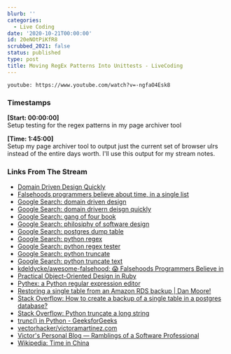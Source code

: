 ```yaml
---
blurb: ''
categories:
  - Live Coding
date: '2020-10-21T00:00:00'
id: 20eNOtPiKfR8
scrubbed_2021: false
status: published
type: post
title: Moving RegEx Patterns Into Unittests - LiveCoding
---
```


`youtube: https://www.youtube.com/watch?v=-ngfaO4Esk8`

### Timestamps

__[Start: 00:00:00]__ <br />
Setup testing for the regex patterns in my page archiver tool

__[Time: 1:45:00]__<br />
Setup my page archiver tool to output just the current set of browser ulrs instead of the entire days worth. I'll use this output for my stream notes. 

### Links From The Stream

- [Domain Driven Design Quickly](https://www.infoq.com/minibooks/domain-driven-design-quickly/)
- [Falsehoods programmers believe about time, in a single list](https://gist.github.com/timvisee/fcda9bbdff88d45cc9061606b4b923ca)
- [Google Search: domain driven design](https://www.google.com/search?client=safari&rls=en&q=domain+driven+design&ie=UTF-8&oe=UTF-8)
- [Google Search: domain drivern deisgn quickly](https://www.google.com/search?client=safari&rls=en&q=domain+drivern+deisgn+quickly&ie=UTF-8&oe=UTF-8)
- [Google Search: gang of four book](https://www.google.com/search?client=safari&rls=en&q=gang+of+four+book&ie=UTF-8&oe=UTF-8)
- [Google Search: philosiphy of software design](https://www.google.com/search?client=safari&rls=en&q=philosiphy+of+software+design&ie=UTF-8&oe=UTF-8)
- [Google Search: postgres dump table](https://www.google.com/search?client=safari&rls=en&q=postgres+dump+table&ie=UTF-8&oe=UTF-8)
- [Google Search: python regex](https://www.google.com/search?client=safari&rls=en&q=python+regex&ie=UTF-8&oe=UTF-8)
- [Google Search: python regex tester](https://www.google.com/search?newwindow=1&client=safari&rls=en&ei=WsuQX_z6EqrU5gK7royIAQ&q=python+regex+tester&oq=python+regex&gs_lcp=CgZwc3ktYWIQAxgAMgQIABBHMgQIABBHMgQIABBHMgQIABBHMgQIABBHMgQIABBHMgQIABBHMgQIABBHUABYAGDNhwFoAHABeACAAQCIAQCSAQCYAQCqAQdnd3Mtd2l6yAEIwAEB&sclient=psy-ab)
- [Google Search: python truncate](https://www.google.com/search?client=safari&rls=en&q=python+truncate&ie=UTF-8&oe=UTF-8)
- [Google Search: python truncate text](https://www.google.com/search?client=safari&rls=en&q=python+truncate+text&ie=UTF-8&oe=UTF-8)
- [kdeldycke/awesome-falsehood: 😱 Falsehoods Programmers Believe in](https://github.com/kdeldycke/awesome-falsehood)
- [Practical Object-Oriented Design in Ruby](https://www.poodr.com/)
- [Pythex: a Python regular expression editor](https://pythex.org/)
- [Restoring a single table from an Amazon RDS backup | Dan Moore!](http://www.mooreds.com/wordpress/archives/2295)
- [Stack Overflow: How to create a backup of a single table in a postgres database?](https://stackoverflow.com/questions/3682866/how-to-create-a-backup-of-a-single-table-in-a-postgres-database)
- [Stack Overflow: Python truncate a long string](https://stackoverflow.com/questions/2872512/python-truncate-a-long-string)
- [trunc() in Python - GeeksforGeeks](https://www.geeksforgeeks.org/g-fact-35-truncate-in-python/)
- [vectorhacker/victoramartinez.com](https://github.com/vectorhacker/victoramartinez.com)
- [Victor's Personal Blog — Ramblings of a Software Professional](https://victoramartinez.com/)
- [Wikipedia: Time in China](https://en.wikipedia.org/wiki/Time_in_China)
